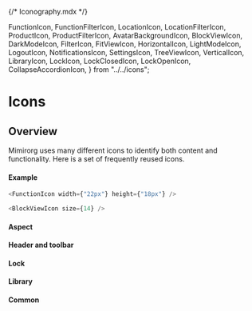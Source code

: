{/* Iconography.mdx */}


  FunctionIcon,
  FunctionFilterIcon,
  LocationIcon,
  LocationFilterIcon,
  ProductIcon,
  ProductFilterIcon,
  AvatarBackgroundIcon,
  BlockViewIcon,
  DarkModeIcon,
  FilterIcon,
  FitViewIcon,
  HorizontalIcon,
  LightModeIcon,
  LogoutIcon,
  NotificationsIcon,
  SettingsIcon,
  TreeViewIcon,
  VerticalIcon,
  LibraryIcon,
  LockIcon,
  LockClosedIcon,
  LockOpenIcon,
  CollapseAccordionIcon,
} from "../../icons";

<Meta title="Foundations/Icons" />

# Icons

## Overview

Mimirorg uses many different icons to identify both content and functionality. Here is a set of frequently reused icons.

#### Example

```js filename="index.js"
<FunctionIcon width={"22px"} height={"18px"} />
```

```js filename="index.js"
<BlockViewIcon size={14} />
```

#### Aspect

<IconGallery>
  <IconItem name="FunctionIcon">
    <FunctionIcon width={"22px"} height={"18px"} />
  </IconItem>
  <IconItem name="FunctionFilterIcon">
    <FunctionFilterIcon width={"22px"} height={"18px"} />
  </IconItem>
  <IconItem name="LocationIcon">
    <LocationIcon width={"22px"} height={"18px"} />
  </IconItem>
  <IconItem name="LocationFilterIcon">
    <LocationFilterIcon width={"22px"} height={"18px"} />
  </IconItem>
  <IconItem name="ProductIcon">
    <ProductIcon width={"22px"} height={"18px"} />
  </IconItem>
  <IconItem name="ProductFilterIcon">
    <ProductFilterIcon width={"22px"} height={"18px"} />
  </IconItem>
</IconGallery>

#### Header and toolbar

<IconGallery>
  <IconItem name="AvatarBackgroundIcon">
    <AvatarBackgroundIcon width={"36px"} height={"37px"} />
  </IconItem>
  <IconItem name="BlockViewIcon">
    <BlockViewIcon size={14} />
  </IconItem>
  <IconItem name="DarkModeIcon">
    <DarkModeIcon size={14} />
  </IconItem>
  <IconItem name="FilterIcon">
    <FilterIcon size={14} />
  </IconItem>
  <IconItem name="FitViewIcon">
    <FitViewIcon size={14} />
  </IconItem>
  <IconItem name="HorizontalIcon">
    <HorizontalIcon size={14} />
  </IconItem>
  <IconItem name="LightModeIcon">
    <LightModeIcon size={14} />
  </IconItem>
  <IconItem name="LogoutIcon">
    <LogoutIcon size={14} />
  </IconItem>
  <IconItem name="NotificationsIcon">
    <NotificationsIcon size={14} />
  </IconItem>
  <IconItem name="SettingsIcon">
    <SettingsIcon size={14} />
  </IconItem>
  <IconItem name="TreeViewIcon">
    <TreeViewIcon width={"19px"} height={"14px"} />
  </IconItem>
  <IconItem name="VerticalIcon">
    <VerticalIcon size={14} />
  </IconItem>
</IconGallery>

#### Lock

<IconGallery>
  <IconItem name="LockIcon">
    <LockIcon />
  </IconItem>
  <IconItem name="LockClosedIcon">
    <LockClosedIcon />
  </IconItem>
  <IconItem name="LockOpenIcon">
    <LockOpenIcon />
  </IconItem>
</IconGallery>

#### Library

<IconGallery>
  <IconItem name="LibraryIcon">
    <LibraryIcon />
  </IconItem>
</IconGallery>

#### Common

<IconGallery>
  <IconItem name="CollapseAccordionIcon">
    <CollapseAccordionIcon />
  </IconItem>
</IconGallery>
